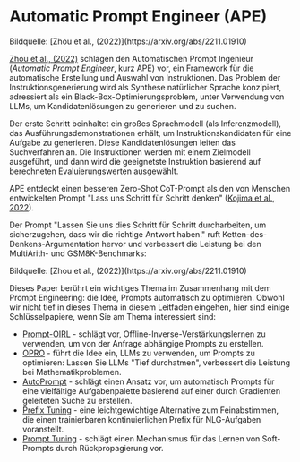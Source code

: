 # Automatic Prompt Engineer (APE)


<Screenshot src={APE} alt="APE" />
Bildquelle: [Zhou et al., (2022)](https://arxiv.org/abs/2211.01910)

[Zhou et al., (2022)](https://arxiv.org/abs/2211.01910) schlagen den Automatischen Prompt Ingenieur (_Automatic Prompt Engineer_, kurz APE) vor, ein Framework für die automatische Erstellung und Auswahl von Instruktionen. Das Problem der Instruktionsgenerierung wird als Synthese natürlicher Sprache konzipiert, adressiert als ein Black-Box-Optimierungsproblem, unter Verwendung von LLMs, um Kandidatenlösungen zu generieren und zu suchen.

Der erste Schritt beinhaltet ein großes Sprachmodell (als Inferenzmodell), das Ausführungsdemonstrationen erhält, um Instruktionskandidaten für eine Aufgabe zu generieren. Diese Kandidatenlösungen leiten das Suchverfahren an. Die Instruktionen werden mit einem Zielmodell ausgeführt, und dann wird die geeignetste Instruktion basierend auf berechneten Evaluierungswerten ausgewählt.

APE entdeckt einen besseren Zero-Shot CoT-Prompt als den von Menschen entwickelten Prompt "Lass uns Schritt für Schritt denken" ([Kojima et al., 2022](https://arxiv.org/abs/2205.11916)).

Der Prompt "Lassen Sie uns dies Schritt für Schritt durcharbeiten, um sicherzugehen, dass wir die richtige Antwort haben." ruft Ketten-des-Denkens-Argumentation hervor und verbessert die Leistung bei den MultiArith- und GSM8K-Benchmarks:

<Screenshot src={APECOT} alt="APECOT" />
Bildquelle: [Zhou et al., (2022)](https://arxiv.org/abs/2211.01910)

Dieses Paper berührt ein wichtiges Thema im Zusammenhang mit dem Prompt Engineering: die Idee, Prompts automatisch zu optimieren. Obwohl wir nicht tief in dieses Thema in diesem Leitfaden eingehen, hier sind einige Schlüsselpapiere, wenn Sie am Thema interessiert sind:

- [Prompt-OIRL](https://arxiv.org/abs/2309.06553) - schlägt vor, Offline-Inverse-Verstärkungslernen zu verwenden, um von der Anfrage abhängige Prompts zu erstellen.
- [OPRO](https://arxiv.org/abs/2309.03409) - führt die Idee ein, LLMs zu verwenden, um Prompts zu optimieren: Lassen Sie LLMs "Tief durchatmen", verbessert die Leistung bei Mathematikproblemen.
- [AutoPrompt](https://arxiv.org/abs/2010.15980) - schlägt einen Ansatz vor, um automatisch Prompts für eine vielfältige Aufgabenpalette basierend auf einer durch Gradienten geleiteten Suche zu erstellen.
- [Prefix Tuning](https://arxiv.org/abs/2101.00190) - eine leichtgewichtige Alternative zum Feinabstimmen, die einen trainierbaren kontinuierlichen Prefix für NLG-Aufgaben voranstellt.
- [Prompt Tuning](https://arxiv.org/abs/2104.08691) - schlägt einen Mechanismus für das Lernen von Soft-Prompts durch Rückpropagierung vor.
